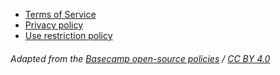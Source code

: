 - [Terms of Service](/policies/terms)
- [Privacy policy](/policies/privacy)
- [Use restriction policy](/policies/abuse)

###### Adapted from the [Basecamp open-source policies](https://github.com/basecamp/policies) / [CC BY 4.0](https://creativecommons.org/licenses/by/4.0/)
